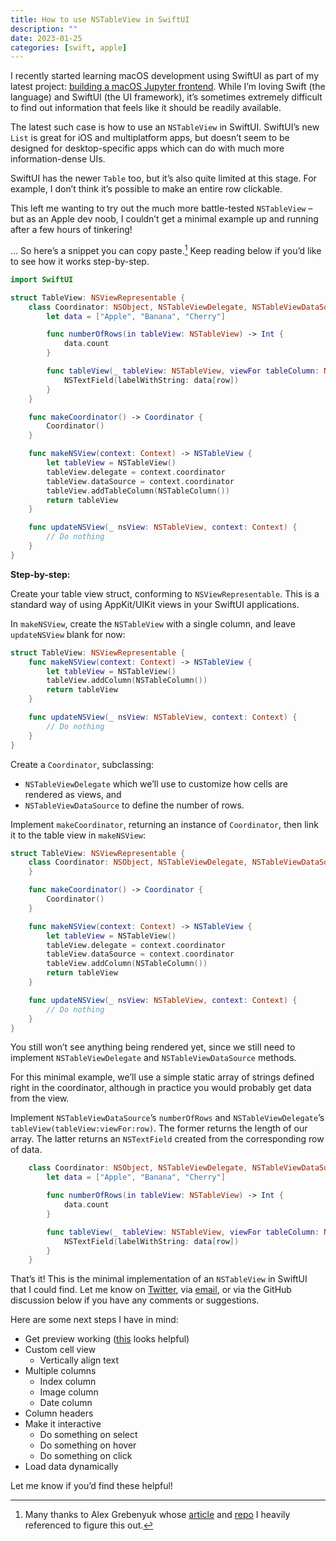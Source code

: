 ```yaml
---
title: How to use NSTableView in SwiftUI
description: ""
date: 2023-01-25
categories: [swift, apple]
---
```


I recently started learning macOS development using SwiftUI as part of my latest project: [building a macOS Jupyter frontend](https://twitter.com/wasimlorgat/status/1611615676220817415). While I'm loving Swift (the language) and SwiftUI (the UI framework), it's sometimes extremely difficult to find out information that feels like it should be readily available.

The latest such case is how to use an `NSTableView` in SwiftUI. SwiftUI's new `List` is great for iOS and multiplatform apps, but doesn't seem to be designed for desktop-specific apps which can do with much more information-dense UIs.

SwiftUI has the newer `Table` too, but it's also quite limited at this stage. For example, I don't think it's possible to make an entire row clickable.

This left me wanting to try out the much more battle-tested `NSTableView` -- but as an Apple dev noob, I couldn't get a minimal example up and running after a few hours of tinkering!

... So here's a snippet you can copy paste.[^1] Keep reading below if you'd like to see how it works step-by-step.

[^1]: Many thanks to Alex Grebenyuk whose [article](https://kean.blog/post/not-list) and [repo](https://github.com/kean/PulsePro) I heavily referenced to figure this out.

```swift
import SwiftUI

struct TableView: NSViewRepresentable {
    class Coordinator: NSObject, NSTableViewDelegate, NSTableViewDataSource {
        let data = ["Apple", "Banana", "Cherry"]

        func numberOfRows(in tableView: NSTableView) -> Int {
            data.count
        }

        func tableView(_ tableView: NSTableView, viewFor tableColumn: NSTableColumn?, row: Int) -> NSView? {
            NSTextField(labelWithString: data[row])
        }
    }

    func makeCoordinator() -> Coordinator {
        Coordinator()
    }

    func makeNSView(context: Context) -> NSTableView {
        let tableView = NSTableView()
        tableView.delegate = context.coordinator
        tableView.dataSource = context.coordinator
        tableView.addTableColumn(NSTableColumn())
        return tableView
    }

    func updateNSView(_ nsView: NSTableView, context: Context) {
        // Do nothing
    }
}
```

**Step-by-step:**

Create your table view struct, conforming to `NSViewRepresentable`. This is a standard way of using AppKit/UIKit views in your SwiftUI applications.

In `makeNSView`, create the `NSTableView` with a single column, and leave `updateNSView` blank for now:

```swift
struct TableView: NSViewRepresentable {
    func makeNSView(context: Context) -> NSTableView {
        let tableView = NSTableView()
		tableView.addColumn(NSTableColumn())
        return tableView
    }

    func updateNSView(_ nsView: NSTableView, context: Context) {
        // Do nothing
    }
}
```

Create a `Coordinator`, subclassing:

- `NSTableViewDelegate` which we'll use to customize how cells are rendered as views, and
- `NSTableViewDataSource` to define the number of rows.

Implement `makeCoordinator`, returning an instance of `Coordinator`, then link it to the table view in `makeNSView`:

```swift
struct TableView: NSViewRepresentable {
    class Coordinator: NSObject, NSTableViewDelegate, NSTableViewDataSource {
    }

    func makeCoordinator() -> Coordinator {
        Coordinator()
    }

    func makeNSView(context: Context) -> NSTableView {
        let tableView = NSTableView()
        tableView.delegate = context.coordinator
        tableView.dataSource = context.coordinator
        tableView.addColumn(NSTableColumn())
        return tableView
    }

    func updateNSView(_ nsView: NSTableView, context: Context) {
        // Do nothing
    }
}
```

You still won't see anything being rendered yet, since we still need to implement `NSTableViewDelegate` and `NSTableViewDataSource` methods.

For this minimal example, we'll use a simple static array of strings defined right in the coordinator, although in practice you would probably get data from the view.

Implement `NSTableViewDataSource`'s `numberOfRows` and `NSTableViewDelegate`'s `tableView(tableView:viewFor:row)`. The former returns the length of our array. The latter returns an `NSTextField` created from the corresponding row of data.


```swift
    class Coordinator: NSObject, NSTableViewDelegate, NSTableViewDataSource {
        let data = ["Apple", "Banana", "Cherry"]

        func numberOfRows(in tableView: NSTableView) -> Int {
            data.count
        }

        func tableView(_ tableView: NSTableView, viewFor tableColumn: NSTableColumn?, row: Int) -> NSView? {
            NSTextField(labelWithString: data[row])
        }
    }
```

That's it! This is the minimal implementation of an `NSTableView` in SwiftUI that I could find. Let me know on [Twitter](https://twitter.com/wasimlorgat), via [email](mailto:mwlorgat@gmail.com), or via the GitHub discussion below if you have any comments or suggestions.

Here are some next steps I have in mind:

- Get preview working ([this](https://www.swiftjectivec.com/using-xcode-previews-for-uikit/) looks helpful)
- Custom cell view
    - Vertically align text
- Multiple columns
    - Index column
    - Image column
    - Date column
- Column headers
- Make it interactive
    - Do something on select
    - Do something on hover
    - Do something on click
- Load data dynamically

Let me know if you'd find these helpful!

<!--
```swift
import SwiftUI

struct TableView: NSViewRepresentable { # <1>
    class Coordinator: NSObject, NSTableViewDelegate, NSTableViewDataSource { # <2>
        let data = ["Apple", "Banana", "Cherry"] # <3>

        func numberOfRows(in tableView: NSTableView) -> Int { # <4>
            return data.count # <4>
        } # <4>

        func tableView(_ tableView: NSTableView, viewFor tableColumn: NSTableColumn?, row: Int) -> NSView? { # <5>
            let rowData = data[row] # <5>
            let id = NSUserInterfaceItemIdentifier(rawValue: "cell") # <5>
            let text = NSTextField(labelWithString: rowData) # <5>
            let view = NSTableCellView() # <5>
            view.identifier = id # <5>
            view.addSubview(text) # <5>
            return view # <5>
        }
    }

    func makeNSView(context: Context) -> NSTableView { # <6>
        let tableView = NSTableView() # <6>
        tableView.delegate = context.coordinator   # <6>
        tableView.dataSource = context.coordinator # <6>

        let column = NSTableColumn() # <7>
        column.identifier = NSUserInterfaceItemIdentifier("name") # <7>
        tableView.addTableColumn(column) # <7>

        return tableView
    }

    func updateNSView(_ nsView: NSTableView, context: Context) { } # <8>

    func makeCoordinator() -> Coordinator { # <8>
        Coordinator()
    }
}
```

1. Create your table view struct, conforming to `NSViewRepresentable`. This is a typical way of using AppKit/UIKit views in your SwiftUI applications.
2. Create a `Coordinator` subclassing: `NSTableViewDelegate` which we'll use to customize how cells are rendered as views, and `NSTableViewDataSource` to define the number of rows.
3. Define our data as a static array of strings for this simple example.
4. Implement `NSTableViewDataSource.numberOfRows`, passing through to `data`.
5. Implement `NSTableViewDelegate.tableView` with `(..., viewFor: NSTableColumn?, row: Int)` signature, which is used to render a view given a column and row number. This is a minimal `NSTableCellView` containing a single `NSTextField` subview.
6. Implement `makeNSView`, assigning `delegate` and `dataSource` to our `Coordinator`. This ensures that the methods defined above get called when appropriate.
7. Create an `NSTableColumn` and add it to the table view.
8. Implement `updateNSView`, although since we have static data it does nothing.
9. Implement `makeCoordinator` to return our custom `Coordinator` defined above.
-->
